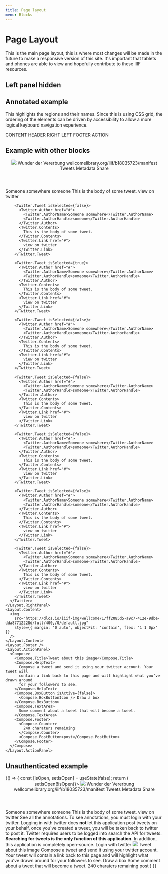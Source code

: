 ```yaml
---
title: Page layout
menu: Blocks
---
```



# Page Layout
This is the main page layout, this is where most changes will be made in the 
future to make a responsive version of this site. It's important that tablets
and phones are able to view and hopefully contribute to these IIIF resources.

<Playground>
  <Layout style={{ height: 900 }}>
    <Layout.Header />
    <Layout.LeftPanel />
    <Layout.RightPanel />
    <Layout.Content />
    <Layout.Footer />
    <Layout.ActionPanel />
  </Layout>
</Playground>

## Left panel hidden
<Playground>
  <Layout isLeftPanelHidden={true} style={{ height: 900 }}>
    <Layout.Header />
    <Layout.LeftPanel />
    <Layout.RightPanel />
    <Layout.Content />
    <Layout.Footer />
    <Layout.ActionPanel />
  </Layout>
</Playground>

## Annotated example
This highlights the regions and their names. Since this is using CSS grid, the
ordering of the elements can be driven by accessibility to allow a more logical
keyboard navigation experience.
 
<Playground>
  <Layout style={{ height: 900 }}>
    <Layout.Content style={{ background: 'gray' }}>CONTENT</Layout.Content>
    <Layout.Header style={{ background: 'teal' }}>HEADER</Layout.Header>
    <Layout.RightPanel style={{ background: 'orange' }}>RIGHT</Layout.RightPanel>
    <Layout.LeftPanel style={{ background: 'orange' }}>LEFT</Layout.LeftPanel>
    <Layout.Footer style={{ background: 'teal' }}>FOOTER</Layout.Footer>
    <Layout.ActionPanel style={{ background: 'limegreen' }}>ACTION</Layout.ActionPanel>
  </Layout>
</Playground>

## Example with other blocks


<Playground>
  <Layout isLeftPanelHidden={true} style={{ height: 900 }}>
    <Layout.Header>
      <Header>
          <Header.Logo>
            <img src={imageUrl} />
          </Header.Logo>
          <Header.Resource>
            <Header.ResourceHeading>Wunder der Vererbung</Header.ResourceHeading>
            <Header.ResourceLink target="_blank" href="https://wellcomelibrary.org/iiif/b18035723/manifest">
              wellcomelibrary.org/iiif/b18035723/manifest
            </Header.ResourceLink>
          </Header.Resource>
          <Header.Menu>
            <Header.MenuItem isSelected={true}>Tweets</Header.MenuItem>
            <Header.MenuItem>Metadata</Header.MenuItem>
            <Header.MenuItem>Share</Header.MenuItem>
          </Header.Menu>
        </Header>
    </Layout.Header>
    <Layout.LeftPanel />
    <Layout.RightPanel>
      <Twitter>
        <Twitter.Tweet isSelected={false}>
          <Twitter.Author href="#">
            <Twitter.AuthorName>Someone somewhere</Twitter.AuthorName>
            <Twitter.AuthorHandle>someone</Twitter.AuthorHandle>
          </Twitter.Author>
          <Twitter.Contents>
            This is the body of some tweet.
          </Twitter.Contents>
          <Twitter.Link href="#">
            view on twitter
          </Twitter.Link>
        </Twitter.Tweet>
        
        <Twitter.Tweet isSelected={false}>
          <Twitter.Author href="#">
            <Twitter.AuthorName>Someone somewhere</Twitter.AuthorName>
            <Twitter.AuthorHandle>someone</Twitter.AuthorHandle>
          </Twitter.Author>
          <Twitter.Contents>
            This is the body of some tweet.
          </Twitter.Contents>
          <Twitter.Link href="#">
            view on twitter
          </Twitter.Link>
        </Twitter.Tweet>
            
        <Twitter.Tweet isSelected={true}>
          <Twitter.Author href="#">
            <Twitter.AuthorName>Someone somewhere</Twitter.AuthorName>
            <Twitter.AuthorHandle>someone</Twitter.AuthorHandle>
          </Twitter.Author>
          <Twitter.Contents>
            This is the body of some tweet.
          </Twitter.Contents>
          <Twitter.Link href="#">
            view on twitter
          </Twitter.Link>
        </Twitter.Tweet>

        <Twitter.Tweet isSelected={false}>
          <Twitter.Author href="#">
            <Twitter.AuthorName>Someone somewhere</Twitter.AuthorName>
            <Twitter.AuthorHandle>someone</Twitter.AuthorHandle>
          </Twitter.Author>
          <Twitter.Contents>
            This is the body of some tweet.
          </Twitter.Contents>
          <Twitter.Link href="#">
            view on twitter
          </Twitter.Link>
        </Twitter.Tweet>

        <Twitter.Tweet isSelected={false}>
          <Twitter.Author href="#">
            <Twitter.AuthorName>Someone somewhere</Twitter.AuthorName>
            <Twitter.AuthorHandle>someone</Twitter.AuthorHandle>
          </Twitter.Author>
          <Twitter.Contents>
            This is the body of some tweet.
          </Twitter.Contents>
          <Twitter.Link href="#">
            view on twitter
          </Twitter.Link>
        </Twitter.Tweet>

        <Twitter.Tweet isSelected={false}>
          <Twitter.Author href="#">
            <Twitter.AuthorName>Someone somewhere</Twitter.AuthorName>
            <Twitter.AuthorHandle>someone</Twitter.AuthorHandle>
          </Twitter.Author>
          <Twitter.Contents>
            This is the body of some tweet.
          </Twitter.Contents>
          <Twitter.Link href="#">
            view on twitter
          </Twitter.Link>
        </Twitter.Tweet>

        <Twitter.Tweet isSelected={false}>
          <Twitter.Author href="#">
            <Twitter.AuthorName>Someone somewhere</Twitter.AuthorName>
            <Twitter.AuthorHandle>someone</Twitter.AuthorHandle>
          </Twitter.Author>
          <Twitter.Contents>
            This is the body of some tweet.
          </Twitter.Contents>
          <Twitter.Link href="#">
            view on twitter
          </Twitter.Link>
        </Twitter.Tweet>

        <Twitter.Tweet isSelected={false}>
          <Twitter.Author href="#">
            <Twitter.AuthorName>Someone somewhere</Twitter.AuthorName>
            <Twitter.AuthorHandle>someone</Twitter.AuthorHandle>
          </Twitter.Author>
          <Twitter.Contents>
            This is the body of some tweet.
          </Twitter.Contents>
          <Twitter.Link href="#">
            view on twitter
          </Twitter.Link>
        </Twitter.Tweet>
      </Twitter>
    </Layout.RightPanel>
    <Layout.Content>
      <img 
        src="https://dlcs.io/iiif-img/wellcome/1/ff2085d5-a9c7-412e-9dbe-dda87712228d/full/400,/0/default.jpg"
        style={{ margin: '0 auto', objectFit: 'contain', flex: '1 1 0px' }} 
      />
    </Layout.Content>
    <Layout.Footer />
    <Layout.ActionPanel>
      <Compose>
        <Compose.Title>Tweet about this image</Compose.Title>
        <Compose.HelpText>
          Compose a tweet and send it using your twitter account. Your tweet will 
          contain a link back to this page and will highlight what you’ve drawn around 
          for your followers to see.
        </Compose.HelpText>
        <Compose.BoxButton isActive={false}>
          <Compose.BoxButtonIcon /> Draw a box
        </Compose.BoxButton>
        <Compose.TextArea>
          Some comment about a tweet that will become a tweet.
        </Compose.TextArea>
        <Compose.Footer>
          <Compose.Counter>
            240 charaters remaining
          </Compose.Counter>
          <Compose.PostButton>post</Compose.PostButton>
        </Compose.Footer>
      </Compose>
    </Layout.ActionPanel>
  </Layout>
</Playground>

## Unauthenticated example
 

<Playground>
{() => {
  const [isOpen, setIsOpen] = useState(false);
  return (
    <Layout isLeftPanelHidden={isOpen} style={{ height: 900 }}>
      <Layout.Header>
        <Header>
            <Header.Logo onClick={() => setIsOpen(!isOpen)}>
              <img src={imageUrl} />
            </Header.Logo>
            <Header.Resource>
              <Header.ResourceHeading>Wunder der Vererbung</Header.ResourceHeading>
              <Header.ResourceLink target="_blank" href="https://wellcomelibrary.org/iiif/b18035723/manifest">
                wellcomelibrary.org/iiif/b18035723/manifest
              </Header.ResourceLink>
            </Header.Resource>
            <Header.Menu>
              <Header.MenuItem isSelected={true}>Tweets</Header.MenuItem>
              <Header.MenuItem>Metadata</Header.MenuItem>
              <Header.MenuItem>Share</Header.MenuItem>
            </Header.Menu>
          </Header>
      </Layout.Header>
      <Layout.LeftPanel>
        <Thumbs book-view large-cover>
          <Thumbs.Thumbnail cover>
            <Thumbs.ThumbnailWrapper>
              <Thumbs.ThumbnailImage 
                src="https://dlcs.io/iiif-img/wellcome/1/ff2085d5-a9c7-412e-9dbe-dda87712228d/full/200,/0/default.jpg"
              />
            </Thumbs.ThumbnailWrapper>
          </Thumbs.Thumbnail>
          <Thumbs.Thumbnail selected>
            <Thumbs.ThumbnailWrapper>
              <Thumbs.ThumbnailImage 
                src="https://dlcs.io/iiif-img/wellcome/1/f327de6b-06ef-47ec-b98f-ee79c1685393/full/90,/0/default.jpg"
              />
            </Thumbs.ThumbnailWrapper>
          </Thumbs.Thumbnail>
          <Thumbs.Thumbnail>
            <Thumbs.ThumbnailWrapper>
              <Thumbs.ThumbnailImage 
                src="https://dlcs.io/iiif-img/wellcome/1/61ea4035-6dde-4a4a-9ed2-74bf36d32d4c/full/90,/0/default.jpg"
              />
            </Thumbs.ThumbnailWrapper>
          </Thumbs.Thumbnail>
          <Thumbs.Thumbnail>
            <Thumbs.ThumbnailWrapper>
              <Thumbs.ThumbnailImage 
                src="https://dlcs.io/iiif-img/wellcome/1/4ff70079-fac3-4259-814e-021f7dcf43b6/full/90,/0/default.jpg"
              />
            </Thumbs.ThumbnailWrapper>
          </Thumbs.Thumbnail>
          <Thumbs.Thumbnail>
            <Thumbs.ThumbnailWrapper>
              <Thumbs.ThumbnailImage 
                src="https://dlcs.io/iiif-img/wellcome/1/23a8a648-ad8a-4384-8f42-75c1aa5f87ac/full/90,/0/default.jpg"
              />
            </Thumbs.ThumbnailWrapper>
          </Thumbs.Thumbnail>
        </Thumbs>
      </Layout.LeftPanel>
      <Layout.RightPanel>
        <Twitter>
          <Twitter.Tweet isSelected={true}>
            <Twitter.Author href="#">
              <Twitter.AuthorName>Someone somewhere</Twitter.AuthorName>
              <Twitter.AuthorHandle>someone</Twitter.AuthorHandle>
            </Twitter.Author>
            <Twitter.Contents>
              This is the body of some tweet.
            </Twitter.Contents>
            <Twitter.Link href="#">
              view on twitter
            </Twitter.Link>
          </Twitter.Tweet>
        </Twitter>
        <TwitterLogin>
          <TwitterLogin.EmptyState>
            See all the annotations.
            <TwitterLogin.PrivacyText>
              To see annotations, you must login with your twitter. Logging in with twitter does <strong>not </strong> let 
              this application post tweets on your behalf, once you've created a tweet, you will be taken back to 
              twitter to post it. Twitter requires users to be logged into search the API for tweets. 
              <strong>Searching for tweets is the only function of this application.</strong> In addition, this 
              application is completely open-source.
           </TwitterLogin.PrivacyText>
           <TwitterLogin.LoginButton>
             Login with twitter
           </TwitterLogin.LoginButton>
          </TwitterLogin.EmptyState>
        </TwitterLogin>
      </Layout.RightPanel>
      <Layout.Content>
        <img 
          src="https://dlcs.io/iiif-img/wellcome/1/ff2085d5-a9c7-412e-9dbe-dda87712228d/full/400,/0/default.jpg"
          style={{ margin: '0 auto', objectFit: 'contain', flex: '1 1 0px' }} 
        />
      </Layout.Content>
      <Layout.Footer />
       <Layout.ActionPanel>
        <Compose>
          <Compose.Title>Tweet about this image</Compose.Title>
          <Compose.HelpText>
            Compose a tweet and send it using your twitter account. Your tweet will 
            contain a link back to this page and will highlight what you’ve drawn around 
            for your followers to see.
          </Compose.HelpText>
          <Compose.BoxButton isActive={false}>
            <Compose.BoxButtonIcon /> Draw a box
          </Compose.BoxButton>
          <Compose.TextArea>
            Some comment about a tweet that will become a tweet.
          </Compose.TextArea>
          <Compose.Footer>
            <Compose.Counter>
              240 charaters remaining
            </Compose.Counter>
            <Compose.PostButton>post</Compose.PostButton>
          </Compose.Footer>
        </Compose>
      </Layout.ActionPanel>
    </Layout>
  )
 }}
</Playground>
